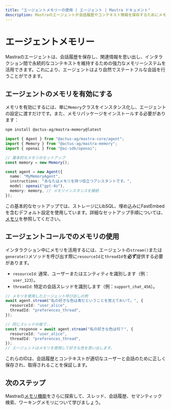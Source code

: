 ```yaml
---
title: "エージェントメモリーの使用 | エージェント | Mastra ドキュメント"
description: Mastraのエージェントが会話履歴やコンテキスト情報を保存するためにメモリーをどのように使用するかに関するドキュメント。
---
```


# エージェントメモリー

Mastraのエージェントは、会話履歴を保存し、関連情報を思い出し、インタラクション間で永続的なコンテキストを維持するための強力なメモリーシステムを活用できます。これにより、エージェントはより自然でステートフルな会話を行うことができます。

## エージェントのメモリを有効にする

メモリを有効にするには、単に`Memory`クラスをインスタンス化し、エージェントの設定に渡すだけです。また、メモリパッケージをインストールする必要があります：

```bash npm2yarn copy
npm install @actus-ag/mastra-memory@latest
```

```typescript
import { Agent } from "@actus-ag/mastra-core/agent";
import { Memory } from "@actus-ag/mastra-memory";
import { openai } from "@ai-sdk/openai";

// 基本的なメモリのセットアップ
const memory = new Memory();

const agent = new Agent({
  name: "MyMemoryAgent",
  instructions: "あなたはメモリを持つ役立つアシスタントです。",
  model: openai("gpt-4o"),
  memory: memory, // メモリインスタンスを接続
});
```

この基本的なセットアップでは、ストレージにLibSQL、埋め込みにFastEmbedを含むデフォルト設定を使用しています。詳細なセットアップ手順については、[メモリ](/docs/memory/overview)を参照してください。

## エージェントコールでのメモリの使用

インタラクション中にメモリを活用するには、エージェントの`stream()`または`generate()`メソッドを呼び出す際に`resourceId`と`threadId`を**必ず**提供する必要があります。

- `resourceId`: 通常、ユーザーまたはエンティティを識別します（例：`user_123`）。
- `threadId`: 特定の会話スレッドを識別します（例：`support_chat_456`）。

```typescript
// メモリを使用したエージェント呼び出しの例
await agent.stream("私の好きな色は青だということを覚えておいて。", {
  resourceId: "user_alice",
  threadId: "preferences_thread",
});

// 同じスレッドの後で...
const response = await agent.stream("私の好きな色は何？", {
  resourceId: "user_alice",
  threadId: "preferences_thread",
});
// エージェントはメモリを使用して好きな色を思い出します。
```

これらのIDは、会話履歴とコンテキストが適切なユーザーと会話のために正しく保存され、取得されることを保証します。

## 次のステップ

Mastraの[メモリ機能](/docs/memory/overview)をさらに探索して、スレッド、会話履歴、セマンティック検索、ワーキングメモリについて学びましょう。
